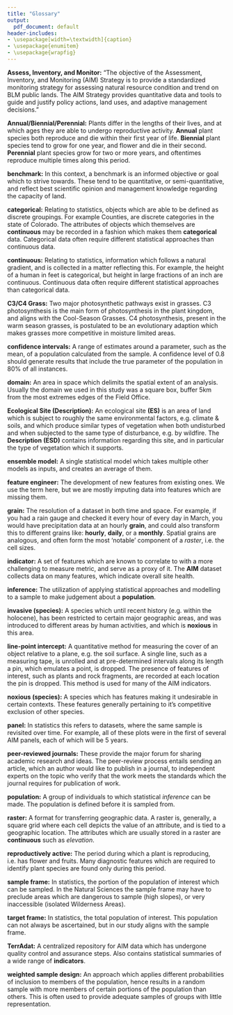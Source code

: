 ```yaml
---
title: "Glossary"
output:
  pdf_document: default
header-includes:
- \usepackage[width=\textwidth]{caption}
- \usepackage{enumitem}
- \usepackage{wrapfig}
---
```


\vspace{-1cm}

**Assess, Inventory, and Monitor:** "The objective of the Assessment, Inventory, and Monitoring (AIM) Strategy is to provide a standardized monitoring strategy for assessing natural resource condition and trend on BLM public lands. The AIM Strategy provides quantitative data and tools to guide and justify policy actions, land uses, and adaptive management decisions."

**Annual/Biennial/Perennial:** Plants differ in the lengths of their lives, and at which ages they are able to undergo reproductive activity. **Annual** plant species both reproduce and die within their first year of life. **Biennial** plant species tend to grow for one year, and flower and die in their second. **Perennial** plant species grow for two or more years, and oftentimes reproduce multiple times along this period.

**benchmark:** In this context, a benchmark is an informed objective or goal which to strive towards. These tend to be quantitative, or semi-quantitative, and reflect best scientific opinion and management knowledge regarding the capacity of land.

**categorical:** Relating to statistics, objects which are able to be defined as discrete groupings. For example Counties, are discrete categories in the state of Colorado. The attributes of objects which themselves are **continuous** may be recorded in a fashion which makes them **categorical** data. Categorical data often require different statistical approaches than continuous data. 

**continuous:** Relating to statistics, information which follows a natural gradient, and is collected in a matter reflecting this. For example, the height of a human in feet is categorical, but height in large fractions of an inch are continuous. Continuous data often require different statistical approaches than categorical data. 

**C3/C4 Grass:** Two major photosynthetic pathways exist in grasses. C3 photosynthesis is the main form of photosynthesis in the plant kingdom, and aligns with the Cool-Season Grasses. C4 photosynthesis, present in the warm season grasses, is postulated to be an evolutionary adaption which makes grasses more competitive in moisture limited areas.  

**confidence intervals:** A range of estimates around a parameter, such as the mean, of a population calculated from the sample. A confidence level of 0.8 should generate results that include the true parameter of the population in 80% of all instances.  

**domain:** An area in space which delimits the spatial extent of an analysis. Usually the domain we used in this study was a square box, buffer 5km from the most extremes edges of the Field Office.

**Ecological Site (Description):** An ecological site **(ES)** is an area of land which is subject to roughly the same environmental factors, e.g. climate & soils, and which produce similar types of vegetation when both undisturbed and when subjected to the same type of disturbance, e.g. by wildfire. The **Description** **(ESD)** contains information regarding this site, and in particular the type of vegetation which it supports. 

**ensemble model:** A single statistical model which takes multiple other models as inputs, and creates an average of them. 

**feature engineer:** The development of new features from existing ones. We use the term here, but we are mostly imputing data into features which are missing them.

**grain:** The resolution of a dataset in both time and space. For example, if you had a rain gauge and checked it every hour of every day in March, you would have precipitation data at an hourly **grain**, and could also transform this to different grains like: **hourly**, **daily**, or a **monthly**. Spatial grains are analogous, and often form the most 'notable' component of a *raster*, i.e. the cell sizes.

**indicator:** A set of features which are known to correlate to with a more challenging to measure metric, and serve as a proxy of it. The **AIM** dataset collects data on many features, which indicate overall site health. 
 
**inference:** The utilization of applying statistical approaches and modelling to a sample to make judgement about a **population**.
 
**invasive (species):** A species which until recent history (e.g. within the holocene), has been restricted to certain major geographic areas, and was introduced to different areas by human activities, and which is **noxious** in this area. 

**line-point intercept:** A quantitative method for measuring the cover of an object relative to a plane, e.g. the soil surface. A single line, such as a measuring tape, is unrolled and at pre-determined intervals along its length a pin, which emulates a point, is dropped. The presence of features of interest, such as plants and rock fragments, are recorded at each location the pin is dropped. This method is used for many of the AIM indicators.

**noxious (species):** A species which has features making it undesirable in certain contexts. These features generally pertaining to it's competitive exclusion of other species.

**panel:** In statistics this refers to datasets, where the same sample is revisited over time. For example, all of these plots were in the first of several AIM panels, each of which will be 5 years.

**peer-reviewed journals:** These provide the major forum for sharing academic research and ideas. The peer-review process entails sending an article, which an author would like to publish in a journal, to independent experts on the topic who verify that the work meets the standards which the journal requires for publication of work.

**population:** A group of individuals to which statistical *inference* can be made. The population is defined before it is sampled from. 

**raster:** A format for transferring geographic data. A raster is, generally, a square grid where each cell depicts the value of an attribute, and is tied to a geographic location. The attributes which are usually stored in a raster are **continuous** such as *elevation*.

**reproductively active:** The period during which a plant is reproducing, i.e. has flower and fruits. Many diagnostic features which are required to identify plant species are found only during this period. 

\begin{wrapfigure}{r}{0.4\textwidth}
  \centering
    \includegraphics[width=0.4\textwidth]{../results/plots/SampleFrameExample.png}
  \caption{Graphic Illustrating a Target Frame, Sample Frame (the outer dimensions of the box), and which will be sampled as a single Panel.}
\end{wrapfigure}

**sample frame:** In statistics, the portion of the population of interest which can be sampled. In the Natural Sciences the sample frame may have to preclude areas which are dangerous to sample (high slopes), or very inaccessible (isolated Wilderness Areas).

**target frame:** In statistics, the total population of interest. This population can not always be ascertained, but in our study aligns with the sample frame.

**TerrAdat:** A centralized repository for AIM data which has undergone quality control and assurance steps. Also contains statistical summaries of a wide range of **indicators**.

**weighted sample design:** An approach which applies different probabilities of inclusion to members of the population, hence results in a random sample with more members of certain portions of the population than others. This is often used to provide adequate samples of groups with little representation. 


